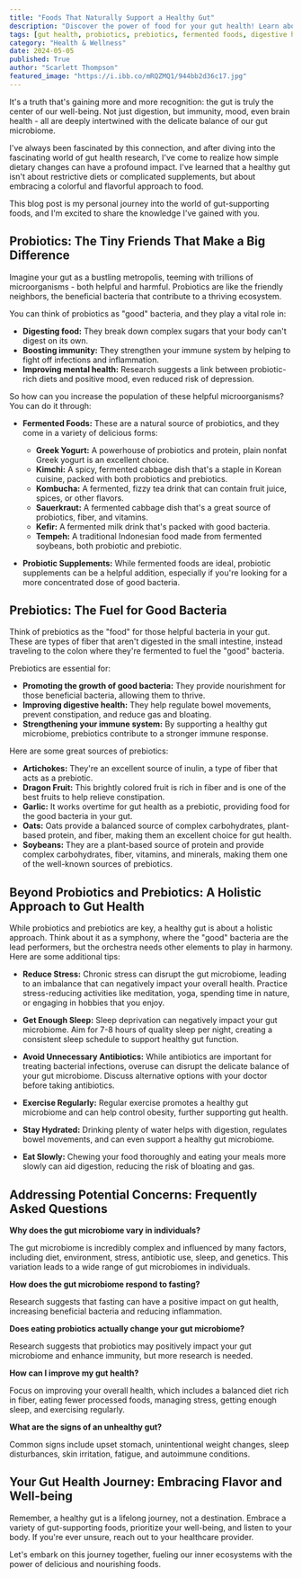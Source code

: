 ```yaml
---
title: "Foods That Naturally Support a Healthy Gut"
description: "Discover the power of food for your gut health! Learn about probiotics, prebiotics, and other dietary strategies to support a thriving gut microbiome. This comprehensive guide explores key foods, lifestyle tips, and answers common questions about gut health."
tags: [gut health, probiotics, prebiotics, fermented foods, digestive health, healthy eating, nutrition, microbiome, immunity, lifestyle]
category: "Health & Wellness"
date: 2024-05-05
published: True
author: "Scarlett Thompson"
featured_image: "https://i.ibb.co/mRQZMQ1/944bb2d36c17.jpg"
---
```



It's a truth that's gaining more and more recognition: the gut is truly the center of our well-being.  Not just digestion, but immunity, mood, even brain health - all are deeply intertwined with the delicate balance of our gut microbiome.  

I've always been fascinated by this connection, and after diving into the fascinating world of gut health research, I've come to realize how simple dietary changes can have a profound impact.  I've learned that a healthy gut isn't about restrictive diets or complicated supplements, but about embracing a colorful and flavorful approach to food. 

This blog post is my personal journey into the world of gut-supporting foods, and I'm excited to share the knowledge I've gained with you. 

## Probiotics: The Tiny Friends That Make a Big Difference

Imagine your gut as a bustling metropolis, teeming with trillions of microorganisms - both helpful and harmful.  Probiotics are like the friendly neighbors, the beneficial bacteria that contribute to a thriving ecosystem. 

You can think of probiotics as "good" bacteria, and they play a vital role in:

* **Digesting food:** They break down complex sugars that your body can't digest on its own.
* **Boosting immunity:** They strengthen your immune system by helping to fight off infections and inflammation.
* **Improving mental health:** Research suggests a link between probiotic-rich diets and positive mood, even reduced risk of depression.

So how can you increase the population of these helpful microorganisms? You can do it through:

* **Fermented Foods:** These are a natural source of probiotics, and they come in a variety of delicious forms:
    * **Greek Yogurt:**  A powerhouse of probiotics and protein, plain nonfat Greek yogurt is an excellent choice. 
    * **Kimchi:** A spicy, fermented cabbage dish that's a staple in Korean cuisine, packed with both probiotics and prebiotics.
    * **Kombucha:** A fermented, fizzy tea drink that can contain fruit juice, spices, or other flavors.
    * **Sauerkraut:**  A fermented cabbage dish that's a great source of probiotics, fiber, and vitamins.
    * **Kefir:** A fermented milk drink that's packed with good bacteria.
    * **Tempeh:** A traditional Indonesian food made from fermented soybeans, both probiotic and prebiotic.

* **Probiotic Supplements:** While fermented foods are ideal, probiotic supplements can be a helpful addition, especially if you're looking for a more concentrated dose of good bacteria.

## Prebiotics: The Fuel for Good Bacteria

Think of prebiotics as the "food" for those helpful bacteria in your gut.  These are types of fiber that aren't digested in the small intestine, instead traveling to the colon where they're fermented to fuel the "good" bacteria. 

Prebiotics are essential for:

* **Promoting the growth of good bacteria:** They provide nourishment for those beneficial bacteria, allowing them to thrive.
* **Improving digestive health:** They help regulate bowel movements, prevent constipation, and reduce gas and bloating.
* **Strengthening your immune system:** By supporting a healthy gut microbiome, prebiotics contribute to a stronger immune response.

Here are some great sources of prebiotics:

* **Artichokes:**  They're an excellent source of inulin, a type of fiber that acts as a prebiotic.
* **Dragon Fruit:**  This brightly colored fruit is rich in fiber and is one of the best fruits to help relieve constipation.
* **Garlic:**  It works overtime for gut health as a prebiotic, providing food for the good bacteria in your gut.
* **Oats:** Oats provide a balanced source of complex carbohydrates, plant-based protein, and fiber, making them an excellent choice for gut health. 
* **Soybeans:** They are a plant-based source of protein and provide complex carbohydrates, fiber, vitamins, and minerals, making them one of the well-known sources of prebiotics.

## Beyond Probiotics and Prebiotics: A Holistic Approach to Gut Health

While probiotics and prebiotics are key, a healthy gut is about a holistic approach.  Think about it as a symphony, where the "good" bacteria are the lead performers, but the orchestra needs other elements to play in harmony. Here are some additional tips:

* **Reduce Stress:**  Chronic stress can disrupt the gut microbiome, leading to an imbalance that can negatively impact your overall health.  Practice stress-reducing activities like meditation, yoga, spending time in nature, or engaging in hobbies that you enjoy.

* **Get Enough Sleep:**  Sleep deprivation can negatively impact your gut microbiome. Aim for 7-8 hours of quality sleep per night, creating a consistent sleep schedule to support healthy gut function. 

* **Avoid Unnecessary Antibiotics:**  While antibiotics are important for treating bacterial infections, overuse can disrupt the delicate balance of your gut microbiome. Discuss alternative options with your doctor before taking antibiotics.

* **Exercise Regularly:**  Regular exercise promotes a healthy gut microbiome and can help control obesity, further supporting gut health.

* **Stay Hydrated:** Drinking plenty of water helps with digestion, regulates bowel movements, and can even support a healthy gut microbiome.

* **Eat Slowly:**  Chewing your food thoroughly and eating your meals more slowly can aid digestion, reducing the risk of bloating and gas.

## Addressing Potential Concerns: Frequently Asked Questions

**Why does the gut microbiome vary in individuals?**

The gut microbiome is incredibly complex and influenced by many factors, including diet, environment, stress, antibiotic use, sleep, and genetics. This variation leads to a wide range of gut microbiomes in individuals.

**How does the gut microbiome respond to fasting?**

Research suggests that fasting can have a positive impact on gut health, increasing beneficial bacteria and reducing inflammation. 

**Does eating probiotics actually change your gut microbiome?**

Research suggests that probiotics may positively impact your gut microbiome and enhance immunity, but more research is needed.

**How can I improve my gut health?**

Focus on improving your overall health, which includes a balanced diet rich in fiber, eating fewer processed foods, managing stress, getting enough sleep, and exercising regularly.

**What are the signs of an unhealthy gut?**

Common signs include upset stomach, unintentional weight changes, sleep disturbances, skin irritation, fatigue, and autoimmune conditions.

## Your Gut Health Journey: Embracing Flavor and Well-being

Remember, a healthy gut is a lifelong journey, not a destination. Embrace a variety of gut-supporting foods, prioritize your well-being, and listen to your body. If you're ever unsure, reach out to your healthcare provider. 

Let's embark on this journey together, fueling our inner ecosystems with the power of delicious and nourishing foods. 